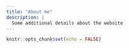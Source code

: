 ```yaml
---
title: "About me"
description: |
  Some additional details about the website
---
```


```r
knitr::opts_chunk$set(echo = FALSE)
```

